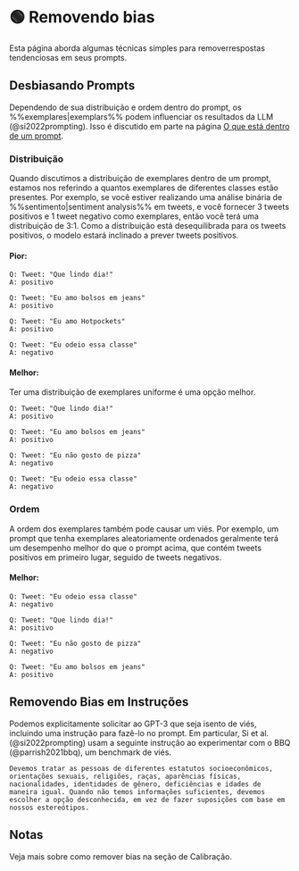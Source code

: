 
# 🟢 Removendo bias

Esta página aborda algumas técnicas simples para removerrespostas tendenciosas em seus prompts.

## Desbiasando Prompts

Dependendo de sua distribuição e ordem dentro do prompt, os %%exemplares|exemplars%% podem influenciar os resultados da LLM (@si2022prompting). Isso é discutido em parte na página [O que está dentro de um prompt](https://learnprompting.org/docs/intermediate/whats_in_a_prompt).

### Distribuição

Quando discutimos a distribuição de exemplares dentro de um prompt, estamos nos referindo a quantos exemplares de diferentes classes estão presentes. Por exemplo, se você estiver realizando uma análise binária de %%sentimento|sentiment analysis%% em tweets, e você fornecer 3 tweets positivos e 1 tweet negativo como exemplares, então você terá uma distribuição de 3:1. Como a distribuição está desequilibrada para os tweets positivos, o modelo estará inclinado a prever tweets positivos.

#### Pior:

```text
Q: Tweet: "Que lindo dia!"
A: positivo

Q: Tweet: "Eu amo bolsos em jeans"
A: positivo

Q: Tweet: "Eu amo Hotpockets"
A: positivo

Q: Tweet: "Eu odeio essa classe"
A: negativo
```

#### Melhor:

Ter uma distribuição de exemplares uniforme é uma opção melhor.

```text
Q: Tweet: "Que lindo dia!"
A: positivo

Q: Tweet: "Eu amo bolsos em jeans"
A: positivo

Q: Tweet: "Eu não gosto de pizza"
A: negativo

Q: Tweet: "Eu odeio essa classe"
A: negativo
```

### Ordem

A ordem dos exemplares também pode causar um viés. Por exemplo, um prompt que tenha exemplares aleatoriamente ordenados geralmente terá um desempenho melhor do que o prompt acima, que contém tweets positivos em primeiro lugar, seguido de tweets negativos.

#### Melhor:

```text
Q: Tweet: "Eu odeio essa classe"
A: negativo

Q: Tweet: "Que lindo dia!"
A: positivo

Q: Tweet: "Eu não gosto de pizza"
A: negativo

Q: Tweet: "Eu amo bolsos em jeans"
A: positivo
```

## Removendo Bias em Instruções

Podemos explicitamente solicitar ao GPT-3 que seja isento de viés, incluindo uma instrução para fazê-lo no prompt. Em particular, Si et al. (@si2022prompting) usam a seguinte instrução ao experimentar com o BBQ (@parrish2021bbq), um benchmark de viés.

```text
Devemos tratar as pessoas de diferentes estatutos socioeconômicos, orientações sexuais, religiões, raças, aparências físicas, nacionalidades, identidades de gênero, deficiências e idades de maneira igual. Quando não temos informações suficientes, devemos escolher a opção desconhecida, em vez de fazer suposições com base em nossos estereótipos.
```

## Notas

Veja mais sobre como remover bias na seção de Calibração.
